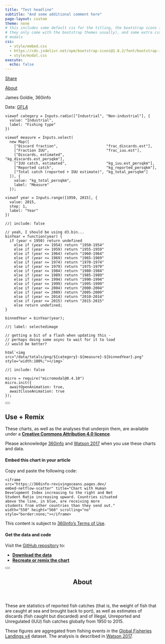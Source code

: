 ```yaml
---
title: "Test headline"
subtitle: "And some additional comment here"
page-layout: custom
theme: none
# this includes some default css for the titling, the bootstrap icons (since
# they only come with the bootstrap themes usually), and some extra css for the
# modals 
css:
  - style/embed.css
  - https://cdn.jsdelivr.net/npm/bootstrap-icons@1.8.2/font/bootstrap-icons.css
  - style/modal.css
execute:
  echo: false
---
```


::: {.modalpanel}
<!-- check https://icons.getbootstrap.com for icons! -->
<a href="#" data-micromodal-trigger="modal-useremix" tabindex="0">
  <i class="bi bi-share-fill"></i>
  Share
</a>

<a href="#" data-micromodal-trigger="modal-about" tabindex="0">
  <i class="bi bi-clipboard-data"></i>
  About
</a>

<!-- if there's room here, put credits on two lines:
  * Editor names, 360info (hint: put &shy; in the middle of long names!)
  * Data: ORG
  (if there isn't room, put it in the ABOUT dialog) -->
James Goldie, 360info

Data: [GFL4](https://metadata.imas.utas.edu.au/geonetwork/srv/api/records/5c4590d3-a45a-4d37-bf8b-ecd145cb356d)
:::

<!-- main content -->

```ojs
viewof category = Inputs.radio(["Industrial", "Non-industrial"], {
  value: "Industrial",
  label: "Fishing type"
})
```

```ojs
viewof measure = Inputs.select(
  new Map([
    ["Discard fraction",                      "frac_discards.est"],
    ["Fraction IUU",                          "frac_iuu.est"],
    ["Discards, estimated",                   "kg_discards.est_persqkm"],
    ["IUU catch, estimated",                  "kg_iuu.est_persqkm"],
    ["Reported catch",                        "kg_reported_persqkm"],
    ["Total catch (reported + IUU estimate)", "kg_total_persqkm"]
  ]), {
    value: "kg_total_persqkm",
    label: "Measure"
  });
```

```ojs
viewof year = Inputs.range([1950, 2015], {
  value: 2015,
  step: 1,
  label: "Year"
})
```

```ojs
//| include: false

// yeah, I should be using d3.bin...
binYear = function(year) {
  if (year < 1950) return undefined  
    else if (year <= 1954) return "1950-1954"
    else if (year <= 1959) return "1955-1959"
    else if (year <= 1964) return "1960-1964"
    else if (year <= 1969) return "1965-1969"
    else if (year <= 1974) return "1970-1974"
    else if (year <= 1979) return "1975-1979"
    else if (year <= 1984) return "1980-1984"
    else if (year <= 1989) return "1985-1989"
    else if (year <= 1994) return "1990-1994"
    else if (year <= 1999) return "1995-1999"
    else if (year <= 2004) return "2000-2004"
    else if (year <= 2009) return "2005-2009"
    else if (year <= 2014) return "2010-2014"
    else if (year <= 2015) return "2015-2015"
    else return undefined;
}

binnedYear = binYear(year);
```

```ojs
//| label: selectedimage

// getting a bit of a flash when updating this -
// perhaps doing some async to wait for it to load
// would be better?

html`<img src="/data/totals/png/${category}-${measure}-${binnedYear}.png" style="width:100%;"></img>`
```

<!-- share/about popups -->

```ojs
//| include: false

micro = require("micromodal@0.4.10")
micro.init({
  awaitOpenAnimation: true,
  awaitCloseAnimation: true
});
```

<!-- dialog buttons -->

::::::: {#modal-useremix .modal .micromodal-slide aria-hidden="true"}
:::::: {.modal__overlay tabindex="-1" data-micromodal-close="true"}
::::: {.modal__container role="dialog" aria-modal="true" aria-labelledby="modal-useremix-title"}

<button class="modal__close" aria-label="Close modal" data-micromodal-close></button>

:::: {#modal-useremix-content}
## Use + Remix

These charts, as well as the analyses that underpin them, are available under a [**Creative Commons Attribution 4.0 licence**](https://creativecommons.org/licenses/by/4.0).

Please acknowledge [360info](https://360info.org) and [Watson 2017](https://www.nature.com/articles/sdata201739) when you use these charts and data.

#### Embed this chart in your article

Copy and paste the following code:

::: {.embedcode}
```
<iframe
src="https://360info-revivingoceans.pages.dev/
embed-netflow-scatter" title="Chart with Human
Development Index increasing to the right and Net
Student Ratio increasing upward. Countries situated
above the line, in blue, are receiving more
students from other countries than they send out."
width="550" height="560" scrolling="no"
style="border:none;"></iframe>
```
:::

This content is subject to [360info's Terms of Use](https://newshub.360info.org/page/terms).

#### Get the data and code

Visit the [GitHub repository](https://github.com/360-info/report-revivingoceans/tree/main/data) to:

* [**Download the data**](https://github.com/360-info/report-revivingoceans/tree/main/data)
* [**Recreate or remix the chart**](https://github.com/360-info/report-revivingoceans)
::::

:::::
::::::
:::::::

<!-- notes dialog -->

::::::: {#modal-about .modal .micromodal-slide aria-hidden="true"}
:::::: {.modal__overlay tabindex="-1" data-micromodal-close="true"}
::::: {.modal__container role="dialog" aria-modal="true" aria-labelledby="modal-about-title"}

<button class="modal__close" aria-label="Close modal" data-micromodal-close></button>

<header>
## About {#modal-about-title}
</header>

:::: {#modal-about-content}
These are statistics of reported fish catches (that is, the weight of fish that are caught at sea and brought back to port), as well as estimates of discards (fish caught but discarded) and of Illegal, Unreported and Unregulated (IUU) fish catches globally from 1950 to 2015.

These figures are aggregated from fishing events in the [Global Fisheries Landings v4](https://researchdata.edu.au/global-fisheries-landings-v40/1361113) dataset. The analysis is described in [Watson 2017](https://www.nature.com/articles/sdata201739).
::::

:::::
::::::
:::::::
